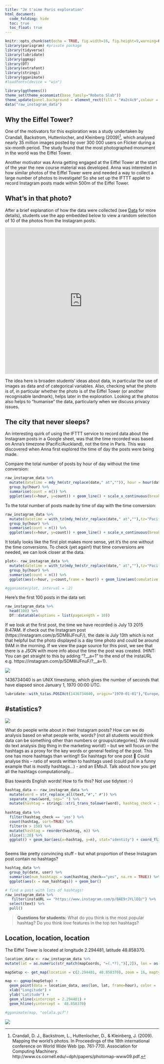 ---
title: "Je t'aime Paris exploration"
html_document:
  code_folding: hide
  toc: true
  toc_float: true
---
```{r setup, include=FALSE}
knitr::opts_chunk$set(echo = TRUE, fig.width=16, fig.height=9,warning=FALSE, message=FALSE)
library(parisgram) #private package
library(tidyverse)
library(lubridate)
library(ggmap)
library(DT)
library(extrafont)
library(stringi)
library(gganimate)
#loadfonts(device = "win")

library(ggthemes())
theme_set(theme_economist(base_family="Roboto Slab"))
theme_update(panel.background = element_rect(fill = "#a2c4c9",colour = "#a2c4c9", size = 0.5, linetype = "solid"), plot.background= element_rect(fill = "#a2c4c9",colour = "#a2c4c9", size = 0.5, linetype = "solid"), plot.title = element_text(family="Reenie Beanie", size=30))
data("raw_instagram_data")
```

## Why the Eiffel Tower?

One of the motivators for this exploration was a study undertaken by Crandall, Backstrom, Huttenlocher, and Kleinberg (2009)[^1], which analysed nearly 35 million images posted by over 300 000 users on Flicker during a six-month period. The study found that the most photographed monument in the world was the Eiffel Tower. 

Another motivator was Anna getting engaged at the Eiffel Tower at the start of the year the new course material was developed. Anna was interested in how similar photos of the Eiffel Tower were and needed a way to collect a large number of photos to investigate! So she set up the IFTTT applet to record Instagram posts made within 500m of the Eiffel Tower.

[^1]:Crandall, D. J., Backstrom, L., Huttenlocher, D., & Kleinberg, J. (2009). Mapping the world's photos. In Proceedings of the 18th international conference on World Wide Web (pp. 761-770). Association for Computing Machinery. http://www.cs.cornell.edu/~dph/papers/photomap-www09.pdf.


## What's in that photo?

After a brief explanation of how the data were collected (see [Data](data.html) for more details), students use the app embedded below to view a random selection of 10 of the photos from the Instagram posts.

<iframe width="100%" height="480" src="https://script.google.com/macros/s/AKfycbyJ9FZuKTli-kg0LWG8jZ7mbMkracvnMdC8z56QmfM0lt__OL7A/exec" frameborder="0" allowfullscreen></iframe>

The idea here is broaden students' ideas about data, in particular the use of images as data and of categorical variables. Also, checking what the photo is of, in particular whether the photo is of the Eiffel Tower (or another recognisable landmark), helps later in the exploration. Looking at the photos also helps to "humanise" the data, particularly when we discuss privacy issues.

## The city that never sleeps?

An interesting quirk of using the IFTTT service to record data about the Instagram posts in a Google sheet, was that the time recorded was based on Anna's timezone (Pacific/Auckland), not the time in Paris. This was discovered when Anna first explored the time of day the posts were being made.

Compare the total number of posts by hour of day without the time conversion:

```{r no-time-conversion}

raw_instagram_data %>% 
  mutate(datetime = mdy_hm(str_replace(date," at","")), hour = hour(datetime)) %>%
  group_by(hour) %>%
  summarise(count = n()) %>%
  ggplot(aes(x=hour, y=count)) + geom_line() + scale_x_continuous(breaks=seq(0,23,1), expand = c(0, 0))

```

To the total number of posts made by time of day with the time conversion:

```{r with-time-conversion}

raw_instagram_data %>% 
  mutate(datetime = with_tz(mdy_hm(str_replace(date," at",""),tz="Pacific/Auckland"),"Europe/Paris"), hour = hour(datetime)) %>%
  group_by(hour) %>%
  summarise(count = n()) %>%
  ggplot(aes(x=hour, y=count)) + geom_line() + scale_x_continuous(breaks=seq(0,23,1), expand = c(0, 0)) + scale_y_continuous(limits = c(0, 4000)) + labs(x = "Hour of day", y="Number of posts")

```

It totally looks like the first plot makes more sense, yet it's the one without the time conversions. To check (yet again!) that time conversions are needed, we can look closer at the data.

```{r animated-time}

plot<- raw_instagram_data %>% 
  mutate(datetime = with_tz(mdy_hm(str_replace(date," at",""),tz="Pacific/Auckland"),"Europe/Paris"), hour = hour(datetime)) %>%
  group_by(hour) %>%
  summarise(count = n()) %>%
  ggplot(aes(x=hour, y=count,frame = hour)) + geom_line(aes(cumulative = TRUE)) + scale_x_continuous(breaks=seq(0,23,1), expand = c(0, 0)) + scale_y_continuous(limits = c(0, 4000)) + labs(x = "Hour of day", y="Number of posts")

#gganimate(plot, interval = .2)
```


Here's the first 100 posts in the data set:
```{r first-ten}

raw_instagram_data %>% 
  head(100) %>%
  DT::datatable(options = list(pageLength = 10))

```

If we look at the first post, the time we have recorded is July 13 2015 8:47AM. If check out the Instagram post (https://instagram.com/p/5DM8lJFnuF/), the date is July 13th which is not that helpful but the photo displayed is a day time photo and could be around 9AM in the morning. If we view the page source for this post, we see that there is a JSON with more info about the time the post was created. (HINT: You can get straight to this by adding "?__a=1" to the end of the instaURL e.g. https://instagram.com/p/5DM8lJFnuF/?__a=1).

![](timestamp.png)

1436734040 is an UNIX timestamp, which gives the number of seconds that have elapsed since January 1, 1970 00:00 UTC.

```{r from-UNIX}

lubridate::with_tz(as.POSIXct(1436734040, origin="1970-01-01"),"Europe/Paris")

```

## #statistics?

![](hashtageg.png)

What do people write about in their Instagram posts? How can we do analysis based on what people write, words? [not all students would think data can be something other than numbers or groups/categories]. We could do text analysis (big thing in the marketing world!) – but we will focus on the hashtags as a proxy for the key words or general feeling of the post. This one has more hashtags than writing!! Six hashtags for one post  Could analyse this – ratio of words written to hashtags used (could pull in a funny example that is mostly hashtags…) - and an EMoJI. Talk about how you get all the hashtags computationally...

Bias towards English words! How to fix this? Not use tidytext :-)

```{r hashtag-analysis}

hashtag_data <- raw_instagram_data %>%
  mutate(word = str_replace_all(text,"#"," #")) %>%
  separate_rows(word, sep=" ") %>%
  mutate(hashtag = stringi::stri_trans_tolower(word), hashtag_check = ifelse(substr(hashtag, 1, 1) == '#',"yes","no"))
  
hashtag_data %>%
  filter(hashtag_check == 'yes') %>%
  count(hashtag, sort=TRUE) %>%
  filter(n > 150) %>%
  mutate(hashtag = reorder(hashtag, n)) %>%
  slice(1:20) %>%
  ggplot() + geom_bar(aes(x=hashtag, y=n), stat="identity") + coord_flip() + scale_y_continuous(expand = c(0,0)) + labs(title="Top 20 hashtags", y = "Frequency")
  

```

Seems like pretty convincing stuff - but what proportion of these Instagram post contain no hashtags?

```{r hashtag-counts}

hashtag_data %>%
  group_by(date, user) %>%
  summarise(num_hashtags = sum(hashtag_check=="yes", na.rm = TRUE)) %>%
  ggplot(aes(x = num_hashtags)) + geom_bar()

# find a post with lots of hashtags!
raw_instagram_data %>%
   filter(instaURL == "https://www.instagram.com/p/BAE9rJYLlEQ/") %>%
  select(text) %>%
  pull()
```

> **Questions for students:** What do you think is the most popular hashtag? Do you think *love* features in the top ten hashtags?


## Location, location, location

The Eiffel Tower is located at longitude 2.294481, latitude 48.858370.

```{r initial-plot}
location_data <- raw_instagram_data %>%
mutate(lat = as.numeric(str_match(mapCoords, "=(.*?),")[,2]), lon = as.numeric(str_match(mapCoords, ",(.*?)\\&")[,2]), datetime = with_tz(mdy_hm(str_replace(date," at",""),tz="Pacific/Auckland"),"Europe/Paris"), hour = hour(datetime))

mapSetup <- get_map(location = c(2.294481, 48.858370), zoom = 16, maptype = "watercolor") 

map <- ggmap(mapSetup) +
  geom_point(data = location_data, aes(lon, lat, frame=hour), color = 'black', size = 2, alpha = 0.2) +
  xlab("Longitude") +
  ylab("Latitude") +
  geom_vline(xintercept = 2.294481) +
  geom_hline(yintercept =  48.858370)

#gganimate(map, "oolala.gif")
```
![](oolala.gif)

